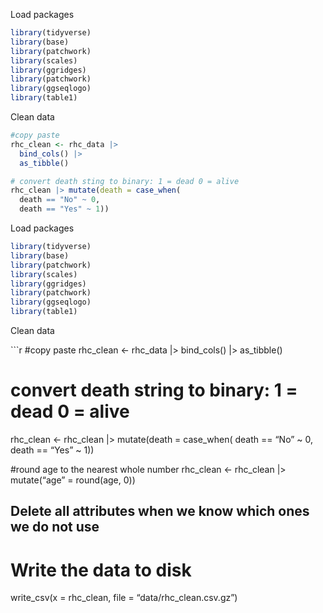 Load packages
```r
library(tidyverse)
library(base)
library(patchwork)
library(scales)
library(ggridges)
library(patchwork)
library(ggseqlogo)
library(table1)
```


Clean data

```r
#copy paste
rhc_clean <- rhc_data |> 
  bind_cols() |> 
  as_tibble() 

# convert death sting to binary: 1 = dead 0 = alive
rhc_clean |> mutate(death = case_when(
  death == "No" ~ 0,
  death == "Yes" ~ 1))

```
Load packages
```r
library(tidyverse)
library(base)
library(patchwork)
library(scales)
library(ggridges)
library(patchwork)
library(ggseqlogo)
library(table1)
```


Clean data

```r
#copy paste
rhc_clean <- rhc_data |> 
  bind_cols() |> 
  as_tibble() 

# convert death string to binary: 1 = dead 0 = alive
rhc_clean <- rhc_clean |> 
  mutate(death = case_when(
  death == "No" ~ 0,
  death == "Yes" ~ 1))

#round age to the nearest whole number
rhc_clean <- rhc_clean |> mutate("age" = round(age, 0)) 


## Delete all attributes when we know which ones we do not use

# Write the data to disk
write_csv(x = rhc_clean,
          file = "data/rhc_clean.csv.gz")













